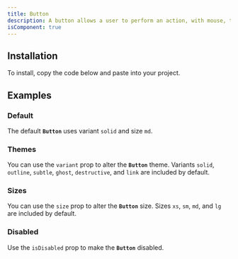 ```yaml
---
title: Button
description: A button allows a user to perform an action, with mouse, touch, and keyboard interactions.
isComponent: true
---
```


## Installation

To install, copy the code below and paste into your project.

<ComponentSource src="../../packages/ui/src/button.tsx" />

## Examples

### Default

The default **`Button`** uses variant `solid` and size `md`.

<ComponentExample name="button" story="default" />

### Themes

You can use the `variant` prop to alter the **`Button`** theme. Variants `solid`, `outline`, `subtle`, `ghost`, `destructive`, and `link` are included by default.

<ComponentExample name="button" story="theme" />

### Sizes

You can use the `size` prop to alter the **`Button`** size. Sizes `xs`, `sm`, `md`, and `lg` are included by default.

<ComponentExample name="button" story="sizes" />

### Disabled

Use the `isDisabled` prop to make the **`Button`** disabled.

<ComponentExample name="button" story="disabled" />
